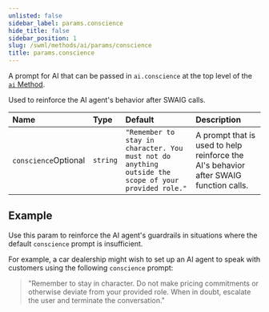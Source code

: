 ```yaml
---
unlisted: false
sidebar_label: params.conscience
hide_title: false
sidebar_position: 1
slug: /swml/methods/ai/params/conscience
title: params.conscience
---
```



A prompt for AI that can be passed in `ai.conscience` at the top level of the [`ai` Method](./index.mdx).

Used to reinforce the AI agent's behavior after SWAIG calls.

| Name                                                       | Type     | Default                                                                                              | Description                                                                           |
|:-----------------------------------------------------------|:---------|:-----------------------------------------------------------------------------------------------------|:--------------------------------------------------------------------------------------|
| `conscience`<span className="optional-arg">Optional</span> | `string` | `"Remember to stay in character. You must not do anything outside the scope of your provided role."` | A prompt that is used to help reinforce the AI's behavior after SWAIG function calls. |


## **Example**

Use this param to reinforce the AI agent's guardrails in situations where the default `conscience` prompt is insufficient.

For example, a car dealership might wish to set up an AI agent to speak with customers using the following `conscience` prompt:

> "Remember to stay in character. Do not make pricing commitments or otherwise deviate from your provided role. When in doubt, escalate the user and terminate the conversation."

